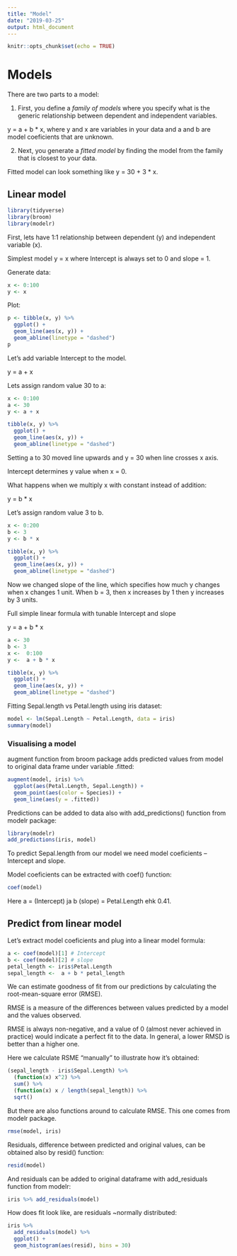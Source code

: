 ```yaml
---
title: "Model"
date: "2019-03-25"
output: html_document
---
```


```r
knitr::opts_chunk$set(echo = TRUE)
```

# Models

There are two parts to a model:

1. First, you define a *family of models* where you specify what is the generic relationship between dependent and independent variables. 

y = a + b * x, where y and x are variables in your data and a and b are model coeficients that are unknown.

2. Next, you generate a *fitted model* by finding the model from the family that is closest to your data. 

Fitted model can look something like y = 30 + 3 * x.

## Linear model

```r
library(tidyverse)
library(broom)
library(modelr)
```


First, lets have 1:1 relationship between dependent (y) and independent variable (x).

Simplest model y = x where Intercept is always set to 0 and slope = 1.

Generate data:

```r
x <- 0:100
y <- x
```


Plot:

```r
p <- tibble(x, y) %>% 
  ggplot() +
  geom_line(aes(x, y)) +
  geom_abline(linetype = "dashed")
p
```

Let's add variable Intercept to the model.

y = a + x

Lets assign random value 30 to a:

```r
x <- 0:100 
a <- 30
y <- a + x
```



```r
tibble(x, y) %>% 
  ggplot() +
  geom_line(aes(x, y)) +
  geom_abline(linetype = "dashed")
```

Setting a to 30 moved line upwards and y = 30 when line crosses x axis.

Intercept determines y value when x = 0.

What happens when we multiply x with constant instead of addition:

y =  b * x

Let's assign random value 3 to b.

```r
x <- 0:200
b <- 3
y <- b * x
```


```r
tibble(x, y) %>% 
  ggplot() +
  geom_line(aes(x, y)) +
  geom_abline(linetype = "dashed")
```

Now we changed slope of the line, which specifies how much y changes when x changes 1 unit.
When b = 3, then x increases by 1 then y increases by 3 units.

Full simple linear formula with tunable Intercept and slope 

y = a + b * x

```r
a <- 30
b <- 3
x <-  0:100 
y <-  a + b * x
```


```r
tibble(x, y) %>% 
  ggplot() +
  geom_line(aes(x, y)) +
  geom_abline(linetype = "dashed")
```


Fitting Sepal.length vs Petal.length using iris dataset:
```r
model <- lm(Sepal.Length ~ Petal.Length, data = iris)
summary(model)
```

### Visualising a model

augment function from broom package adds predicted values from model to original data frame under variable .fitted:

```r
augment(model, iris) %>% 
  ggplot(aes(Petal.Length, Sepal.Length)) +
  geom_point(aes(color = Species)) +
  geom_line(aes(y = .fitted))
```

Predictions can be added to data also with add_predictions() function from modelr package:
```r
library(modelr)
add_predictions(iris, model)
```


To predict Sepal.length from our model we need model coeficients -- Intercept and slope.

Model coeficients can be extracted with coef() function:
```r
coef(model)
```

Here a = (Intercept) ja b (slope) = Petal.Length ehk 0.41.

## Predict from linear model

Let's extract model coeficients and plug into a linear model formula:
```r
a <- coef(model)[1] # Intercept
b <- coef(model)[2] # slope
petal_length <- iris$Petal.Length
sepal_length <-  a + b * petal_length
```

We can estimate goodness of fit from our predictions by calculating the root-mean-square error (RMSE). 

RMSE is a measure of the differences between values predicted by a model and the values observed.

RMSE is always non-negative, and a value of 0 (almost never achieved in practice) would indicate a perfect fit to the data. In general, a lower RMSD is better than a higher one.

Here we calculate RSME "manually" to illustrate how it's obtained:
```r
(sepal_length - iris$Sepal.Length) %>%
  (function(x) x^2) %>% 
  sum() %>% 
  (function(x) x / length(sepal_length)) %>% 
  sqrt()
```

But there are also functions around to calculate RMSE. 
This one comes from modelr package.
```r
rmse(model, iris)
```

Residuals, difference between predicted and original values, can be obtained also by resid() function:
```r
resid(model)
```

And residuals can be added to original dataframe with add_residuals function from modelr:
```r
iris %>% add_residuals(model)
```

How does fit look like, are residuals ~normally distributed:
```r
iris %>% 
  add_residuals(model) %>% 
  ggplot() +
  geom_histogram(aes(resid), bins = 30)
```


